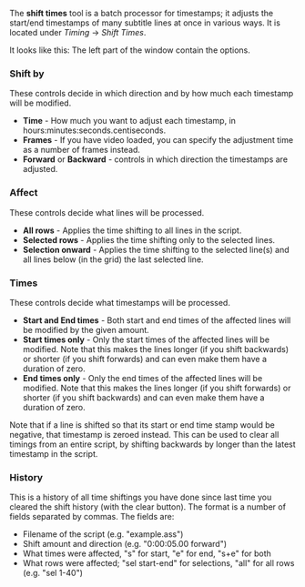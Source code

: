 The '''shift times''' tool is a batch processor for timestamps; it adjusts the start/end timestamps of many subtitle lines at once in various ways. It is located under ''Timing'' -> ''Shift Times''.

It looks like this:
{{Todo|screenshot}}
The left part of the window contain the options. 

===Shift by===
These controls decide in which direction and by how much each timestamp will be modified.
* '''Time''' - How much you want to adjust each timestamp, in hours:minutes:seconds.centiseconds.
* '''Frames''' - If you have video loaded, you can specify the adjustment time as a number of frames instead.
* '''Forward''' or '''Backward''' - controls in which direction the timestamps are adjusted.

===Affect===
These controls decide what lines will be processed.
* '''All rows''' - Applies the time shifting to all lines in the script.
* '''Selected rows''' - Applies the time shifting only to the selected lines.
* '''Selection onward''' - Applies the time shifting to the selected line(s) and all lines below (in the grid) the last selected line.

===Times===
These controls decide what timestamps will be processed.
* '''Start and End times''' - Both start and end times of the affected lines will be modified by the given amount.
* '''Start times only''' - Only the start times of the affected lines will be modified. Note that this makes the lines longer (if you shift backwards) or shorter (if you shift forwards) and can even make them have a duration of zero.
* '''End times only''' - Only the end times of the affected lines will be modified. Note that this makes the lines longer (if you shift forwards) or shorter (if you shift backwards) and can even make them have a duration of zero.

Note that if a line is shifted so that its start or end time stamp would be negative, that timestamp is zeroed instead. This can be used to clear all timings from an entire script, by shifting backwards by longer than the latest timestamp in the script.

===History===
This is a history of all time shiftings you have done since last time you cleared the shift history (with the clear button). The format is a number of fields separated by commas. The fields are:
* Filename of the script (e.g. "example.ass")
* Shift amount and direction (e.g. "0:00:05.00 forward")
* What times were affected, "s" for start, "e" for end, "s+e" for both
* What rows were affected; "sel start-end" for selections, "all" for all rows (e.g. "sel 1-40")